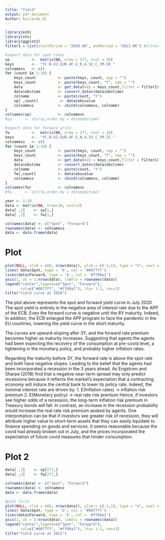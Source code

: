 ```yaml
---
title: "Yield"
output: pdf_document
Author: Riccardo_DC
---
```


```r
library(ecb)
library(xts)
library(ggplot2)
filter1 = list(startPeriod = "2020-06", endPeriod = "2021-06") #filtering time

#import data for spot rates
sp          <-  matrix(NA, nrow = 277, ncol = 10)
keys        <-  "YC.B.U2.EUR.4F.G_N_A.SV_C_YM.SR_"
colnamess   <- c()
for (count in 1:10) {
    keys_count          <- paste(keys, count, sep = "")
    keys_count          <- paste(keys_count, "Y", sep = "")
    data                <- get_data(key = keys_count,filter = filter1)
    data$obstime        <- convert_dates(data$obstime)
    colname             <- paste(count, "Y")
    sp[ ,count]          <- data$obsvalue
    colnamess           <- cbind(colnamess, colname)
}
colnames(sp)            <- colnamess
#sp      <- xts(sp,order.by = data$obstime)

#import data for forward price 
fw          <-  matrix(NA, nrow = 277, ncol = 10)
keys        <-  "YC.B.U2.EUR.4F.G_N_A.SV_C_YM.IF_"
colnamess   <- c()
for (count in 1:10) {
    keys_count          <- paste(keys, count, sep = "")
    keys_count          <- paste(keys_count, "Y", sep = "")
    data                <- get_data(key = keys_count,filter = filter1)
    data$obstime        <- convert_dates(data$obstime)
    colname             <- paste(count, "Y")
    fw[,count]          <- data$obsvalue
    colnamess           <- cbind(colnamess, colname)
}
colnames(fw)            <- colnamess
#fw      <- xts(fw,order.by = data$obstime)

year <- 1:10
data <- matrix(NA, nrow=10, ncol=2)
data[ ,1]    <- sp[1,]
data[ ,2]    <- fw[1,]

colnames(data) <- c("Spot", "Forward")
rownames(data) <- colnamess
data <- data.frame(data)
```
# Plot
```r
plot(NULL, xlim = c(0, nrow(data)), ylim = c(-1,1), type = "n", xaxt = 'n', xlab='Maturity', ylab="Rate")
lines( data$Spot, type = 'b', col = '#0077ff')
lines(data$Forward, type = 'b', col = '#ff00a2')
axis(1, at = 1:nrow(data), labels = rownames(data))
legend("center",legend=c("Spot", "Forward"),
       col=c("#0077ff", "#ff00a2"), lty= 1:1, cex=1)
title("Yield curve at 2020")
```
The plot above represents the spot and forward yield curve in July 2020. The spot yield is entirely 
in the negative area of interest rate due to the APP of the ECB. Even the forward curve is negative
until the 8Y maturity. Indeed, In addition, the ECB enlarged the APP program to face the pandemic in the EU countries, 
lowering the yield curve in the short maturity.

The curves are upward-sloping after 3Y, and the forward rate premium becomes higher as
maturity increases.  Suggesting that agents the agents had been expecting the recovery of the consumption at pre-covid level,
a tightening in the monetary policy, and probably higher inflation rates.

Regarding the maturity before 3Y, the forward rate is above the spot rate and both have negative slopes. 
Leading to the belief that the agents had been incorporated a recession in the 3 years ahead. As Engstrom and Sharpe (2018)
find that a negative near-term spread may only predict recessions because it reflects 
the market's expectation that a contracting economy will induce the central bank to lower its policy rate.
Indeed, the nominal interest rate are driven by:
1. E(Inflation rates) -> inflation risk premium
2. E(Monetary policy) -> real rate risk premium
Hence, if investors see higher odds of a recession, the long-term inflation risk premium in Treasury bonds will fall.
In contrast, an increase in the recession probability would increase the real rate risk premium assked by agents. 
One interpretation can be that if investors see greater risk of recession, they will attribute higher value 
to short-term assets that they can easily liquidate to finance spending on goods and services.
It seems reasonable because the covid had already broken out in July, and the prices incorporated 
the expectation of future covid measures that hinder consumption.

# Plot 2

```r
data[ ,1]    <- sp[277,]
data[ ,2]    <- fw[277,]

colnames(data) <- c("Spot", "Forward")
rownames(data) <- colnamess
data <- data.frame(data)

#plot first
plot(NULL, xlim = c(0, nrow(data)), ylim = c(-1,1), type = "n", xaxt = 'n', xlab='Maturity', ylab="Rate")
lines( data$Spot, type = 'b', col = '#0077ff')
lines(data$Forward, type = 'b', col = '#ff00a2')
axis(1, at = 1:nrow(data), labels = rownames(data))
legend("center",legend=c("Spot", "Forward"),
       col=c("#0077ff", "#ff00a2"), lty= 1:1, cex=1)
title("Yield curve at 2021")
```
